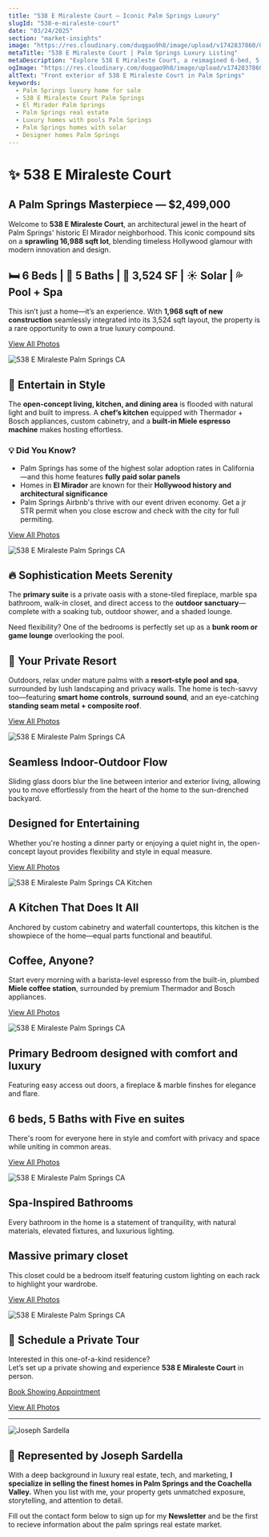 ```yaml
---
title: "538 E Miraleste Court – Iconic Palm Springs Luxury"
slugId: "538-e-miraleste-court"
date: "03/24/2025"
section: "market-insights"
image: "https://res.cloudinary.com/duqgao9h8/image/upload/v1742837860/8-web-or-mls-JDMiraleste_2023_008.jpg"
metaTitle: "538 E Miraleste Court | Palm Springs Luxury Listing"
metaDescription: "Explore 538 E Miraleste Court, a reimagined 6-bed, 5-bath El Mirador estate with pool, solar, and designer finishes—offered at $2,499,000 in Palm Springs."
ogImage: "https://res.cloudinary.com/duqgao9h8/image/upload/v1742837860/8-web-or-mls-JDMiraleste_2023_008.jpg"
altText: "Front exterior of 538 E Miraleste Court in Palm Springs"
keywords:
  - Palm Springs luxury home for sale
  - 538 E Miraleste Court Palm Springs
  - El Mirador Palm Springs
  - Palm Springs real estate
  - Luxury homes with pools Palm Springs
  - Palm Springs homes with solar
  - Designer homes Palm Springs
---
```


# ✨ 538 E Miraleste Court  
## A Palm Springs Masterpiece — $2,499,000

Welcome to **538 E Miraleste Court**, an architectural jewel in the heart of Palm Springs' historic El Mirador neighborhood. This iconic compound sits on a **sprawling 16,988 sqft lot**, blending timeless Hollywood glamour with modern innovation and design.

## 🛏 6 Beds | 🛁 5 Baths | 📐 3,524 SF | ☀️ Solar | 💦 Pool + Spa

This isn’t just a home—it’s an experience. With **1,968 sqft of new construction** seamlessly integrated into its 3,524 sqft layout, the property is a rare opportunity to own a true luxury compound.

[View All Photos](https://www.flexmls.com/share/CEHkl/538-E-Miraleste-Court-Palm-Springs-CA-92262)

![538 E Miraleste Palm Springs CA](https://res.cloudinary.com/duqgao9h8/image/upload/v1742838041/3-web-or-mls-3-print-JDMiraleste_2023_003.jpg)

## 🥂 Entertain in Style

The **open-concept living, kitchen, and dining area** is flooded with natural light and built to impress. A **chef’s kitchen** equipped with Thermador + Bosch appliances, custom cabinetry, and a **built-in Miele espresso machine** makes hosting effortless.

### 💡 Did You Know?
- Palm Springs has some of the highest solar adoption rates in California—and this home features **fully paid solar panels**
- Homes in **El Mirador** are known for their **Hollywood history and architectural significance**
- Palm Springs Airbnb's thrive with our event driven economy. Get a jr STR permit when you close escrow and check with the city for full permiting. 

[View All Photos](https://www.flexmls.com/share/CEHkl/538-E-Miraleste-Court-Palm-Springs-CA-92262)

![538 E Miraleste Palm Springs CA](https://res.cloudinary.com/duqgao9h8/image/upload/v1742839302/6-web-or-mls-6-print-JDMiraleste_2023_006.jpg)

## 🔥 Sophistication Meets Serenity

The **primary suite** is a private oasis with a stone-tiled fireplace, marble spa bathroom, walk-in closet, and direct access to the **outdoor sanctuary**—complete with a soaking tub, outdoor shower, and a shaded lounge.

Need flexibility? One of the bedrooms is perfectly set up as a **bunk room or game lounge** overlooking the pool.

## 🌴 Your Private Resort

Outdoors, relax under mature palms with a **resort-style pool and spa**, surrounded by lush landscaping and privacy walls. The home is tech-savvy too—featuring **smart home controls**, **surround sound**, and an eye-catching **standing seam metal + composite roof**.

[View All Photos](https://www.flexmls.com/share/CEHkl/538-E-Miraleste-Court-Palm-Springs-CA-92262)

![538 E Miraleste Palm Springs CA](https://res.cloudinary.com/duqgao9h8/image/upload/v1742839502/15-web-or-mls-JDMiraleste_2023_016.jpg)

## Seamless Indoor-Outdoor Flow  
Sliding glass doors blur the line between interior and exterior living, allowing you to move effortlessly from the heart of the home to the sun-drenched backyard.

## Designed for Entertaining  
Whether you're hosting a dinner party or enjoying a quiet night in, the open-concept layout provides flexibility and style in equal measure.

[View All Photos](https://www.flexmls.com/share/CEHkl/538-E-Miraleste-Court-Palm-Springs-CA-92262)

![538 E Miraleste Palm Springs CA Kitchen](https://res.cloudinary.com/duqgao9h8/image/upload/v1742838018/20-web-or-mls-JDMiraleste_2023_021.jpg)

## A Kitchen That Does It All  
Anchored by custom cabinetry and waterfall countertops, this kitchen is the showpiece of the home—equal parts functional and beautiful.

## Coffee, Anyone?  
Start every morning with a barista-level espresso from the built-in, plumbed **Miele coffee station**, surrounded by premium Thermador and Bosch appliances.

[View All Photos](https://www.flexmls.com/share/CEHkl/538-E-Miraleste-Court-Palm-Springs-CA-92262)

![538 E Miraleste Palm Springs CA](https://res.cloudinary.com/duqgao9h8/image/upload/v1742838064/59-web-or-mls-JDMiraleste_2023_058.jpg)

## Primary Bedroom designed with comfort and luxury
Featuring easy access out doors, a fireplace & marble finshes for elegance and flare. 

## 6 beds, 5 Baths with Five en suites
There's room for everyone here in style and comfort with privacy and space while uniting in common areas.

[View All Photos](https://www.flexmls.com/share/CEHkl/538-E-Miraleste-Court-Palm-Springs-CA-92262)

![538 E Miraleste Palm Springs CA](https://res.cloudinary.com/duqgao9h8/image/upload/v1742838105/56-web-or-mls-JDMiraleste_2023_055.jpg)

## Spa-Inspired Bathrooms  
Every bathroom in the home is a statement of tranquility, with natural materials, elevated fixtures, and luxurious lighting.

## Massive primary closet
This closet could be a bedroom itself featuring custom lighting on each rack to highlight your wardrobe.

[View All Photos](https://www.flexmls.com/share/CEHkl/538-E-Miraleste-Court-Palm-Springs-CA-92262)

![538 E Miraleste Palm Springs CA](https://res.cloudinary.com/duqgao9h8/image/upload/v1742838067/52-web-or-mls-JDMiraleste_2023_051.jpg)

## 📍 Schedule a Private Tour

Interested in this one-of-a-kind residence?  
Let’s set up a private showing and experience **538 E Miraleste Court** in person.

[Book Showing Appointment](https://jpsrealtor.com/book-appointment)

[View All Photos](https://www.flexmls.com/share/CEHkl/538-E-Miraleste-Court-Palm-Springs-CA-92262)

---

![Joseph Sardella](/joey/about.png)

## 👋 Represented by Joseph Sardella

With a deep background in luxury real estate, tech, and marketing, **I specialize in selling the finest homes in Palm Springs and the Coachella Valley.** When you list with me, your property gets unmatched exposure, storytelling, and attention to detail.

Fill out the contact form below to sign up for my **Newsletter** and be the first to recieve information about the palm springs real estate market.